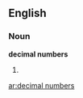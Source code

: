 ==English==

===Noun===
'''decimal numbers'''

# {{plural of|decimal number}}

[[ar:decimal numbers]]